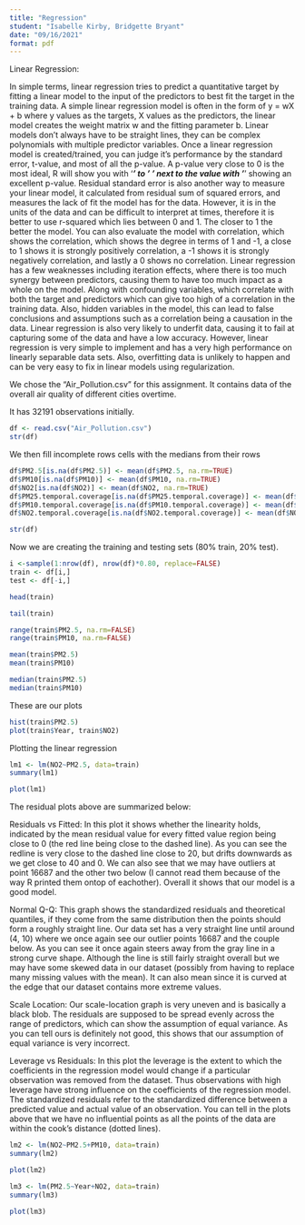 ```yaml
---
title: "Regression"
student: "Isabelle Kirby, Bridgette Bryant" 
date: "09/16/2021"
format: pdf
---
```

Linear Regression:

In simple terms, linear regression tries to predict a quantitative target by fitting a linear model to the input of the predictors to best fit the target in the training data. A simple linear regression model is often in the form of y = wX + b where y values as the targets, X values as the predictors, the linear model creates the weight matrix w and the fitting parameter b. Linear models don't always have to be straight lines, they can be complex polynomials with multiple predictor variables. Once a linear regression model is created/trained, you can judge it's performance by the standard error, t-value, and most of all the p-value. A p-value very close to 0 is the most ideal, R will show you with '***' to ' ' next to the value with '***' showing an excellent p-value. Residual standard error is also another way to measure your linear model, it calculated from residual sum of squared errors, and measures the lack of fit the model has for the data. However, it is in the units of the data and can be difficult to interpret at times, therefore it is better to use r-squared which lies between 0 and 1. The closer to 1 the better the model. You can also evaluate the model with correlation, which shows the correlation, which shows the degree in terms of 1 and -1, a close to 1 shows it is strongly positively correlation, a -1 shows it is strongly negatively correlation, and lastly a 0 shows no correlation. Linear regression has a few weaknesses including iteration effects, where there is too much synergy between predictors, causing them to have too much impact as a whole on the model. Along with confounding variables, which correlate with both the target and predictors which can give too high of a correlation in the training data. Also, hidden variables in the model, this can lead to false conclusions and assumptions such as a correlation being a causation in the data. Linear regression is also very likely to underfit data, causing it to fail at capturing some of the data and have a low accuracy. However, linear regression is very simple to implement and has a very high performance on linearly separable data sets. Also, overfitting data is unlikely to happen and can be very easy to fix in linear models using regularization.

We chose the "Air_Pollution.csv" for this assignment. It contains data of the overall air quality of different cities overtime. 

It has 32191 observations initially.
```r
df <- read.csv("Air_Pollution.csv")
str(df)
```
We then fill incomplete rows cells with the medians from their rows
```r
df$PM2.5[is.na(df$PM2.5)] <- mean(df$PM2.5, na.rm=TRUE)
df$PM10[is.na(df$PM10)] <- mean(df$PM10, na.rm=TRUE)
df$NO2[is.na(df$NO2)] <- mean(df$NO2, na.rm=TRUE)
df$PM25.temporal.coverage[is.na(df$PM25.temporal.coverage)] <- mean(df$PM25.temporal.coverage, na.rm=TRUE)
df$PM10.temporal.coverage[is.na(df$PM10.temporal.coverage)] <- mean(df$PM10.temporal.coverage, na.rm=TRUE)
df$NO2.temporal.coverage[is.na(df$NO2.temporal.coverage)] <- mean(df$NO2.temporal.coverage, na.rm=TRUE)

str(df)
```

Now we are creating the training and testing sets (80% train, 20% test).
```r
i <-sample(1:nrow(df), nrow(df)*0.80, replace=FALSE)
train <- df[i,]
test <- df[-i,]
```

```r
head(train)

tail(train)

range(train$PM2.5, na.rm=FALSE)
range(train$PM10, na.rm=FALSE)

mean(train$PM2.5)
mean(train$PM10)

median(train$PM2.5)
median(train$PM10)

```
These are our plots
```r
hist(train$PM2.5)
plot(train$Year, train$NO2)
```



Plotting the linear regression
```r
lm1 <- lm(NO2~PM2.5, data=train)
summary(lm1)
```


```r
plot(lm1)
```

The residual plots above are summarized below:

Residuals vs Fitted:
In this plot it shows whether the linearity holds, indicated by the mean residual value for every fitted value region being close to 0 (the red line being close to the dashed line). As you can see the redline is very close to the dashed line close to 20, but drifts downwards as we get close to 40 and 0. We can also see that we may have outliers at point 16687 and the other two below (I cannot read them because of the way R printed them ontop of eachother). Overall it shows that our model is a good model. 

Normal Q-Q:
This graph shows the standardized residuals and theoretical quantiles, if they come from the same distribution then the points should form a roughly straight line. Our data set has a very straight line until around (4, 10) where we once again see our outlier points 16687 and the couple below. As you can see it once again steers away from the gray line in a strong curve shape. Although the line is still fairly straight overall but we may have some skewed data in our dataset (possibly from having to replace many missing values with the mean). It can also mean since it is curved at the edge that our dataset contains more extreme values.

Scale Location:
Our scale-location graph is very uneven and is basically a black blob. The residuals are supposed to be spread evenly across the range of predictors, which can show the assumption of equal variance. As you can tell ours is definitely not good, this shows that our assumption of equal variance is very incorrect. 


Leverage vs Residuals:
In this plot the leverage is the extent to which the coefficients in the regression model would change if a particular observation was removed from the dataset. Thus observations with high leverage have strong influence on the coefficients of the regression model. The standardized residuals refer to the standardized difference between a predicted value and actual value of an observation. You can tell in the plots above that we have no influential points as all the points of the data are within the cook's distance (dotted lines).

```r
lm2 <- lm(NO2~PM2.5+PM10, data=train)
summary(lm2)
```
```r
plot(lm2)
```


```r
lm3 <- lm(PM2.5~Year+NO2, data=train)
summary(lm3)
```
```r
plot(lm3)
```


